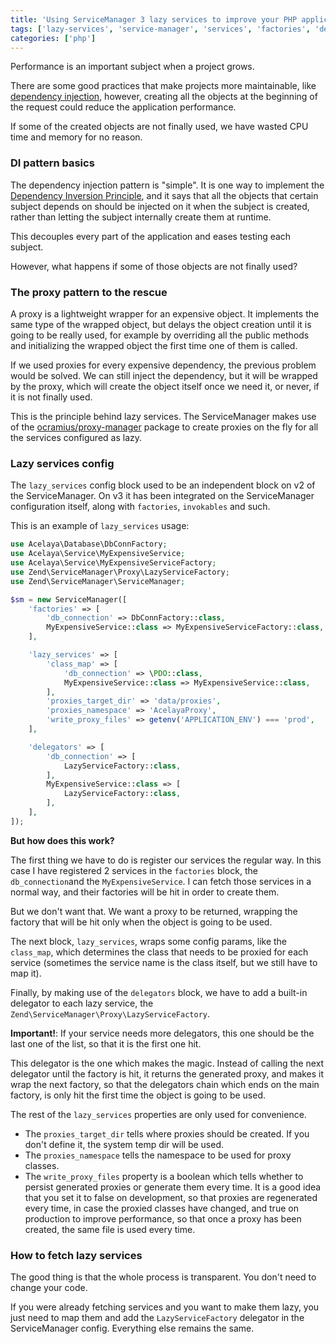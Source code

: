 ```yaml
---
title: 'Using ServiceManager 3 lazy services to improve your PHP application performance'
tags: ['lazy-services', 'service-manager', 'services', 'factories', 'delegators', 'zf3', 'zf']
categories: ['php']
---
```


Performance is an important subject when a project grows.

There are some good practices that make projects more maintainable, like [dependency injection](https://en.wikipedia.org/wiki/Dependency_injection), however, creating all the objects at the beginning of the request could reduce the application performance.

If some of the created objects are not finally used, we have wasted CPU time and memory for no reason.

### DI pattern basics

The dependency injection pattern is "simple". It is one way to implement the [Dependency Inversion Principle](https://en.wikipedia.org/wiki/Dependency_inversion_principle), and it says that all the objects that certain subject depends on should be injected on it when the subject is created, rather than letting the subject internally create them at runtime.

This decouples every part of the application and eases testing each subject.

However, what happens if some of those objects are not finally used?

### The proxy pattern to the rescue

A proxy is a lightweight wrapper for an expensive object. It implements the same type of the wrapped object, but delays the object creation until it is going to be really used, for example by overriding all the public methods and initializing the wrapped object the first time one of them is called.

If we used proxies for every expensive dependency, the previous problem would be solved. We can still inject the dependency, but it will be wrapped by the proxy, which will create the object itself once we need it, or never, if it is not finally used.

This is the principle behind lazy services. The ServiceManager makes use of the [ocramius/proxy-manager](https://github.com/Ocramius/ProxyManager) package to create proxies on the fly for all the services configured as lazy.

### Lazy services config

The `lazy_services` config block used to be an independent block on v2 of the ServiceManager. On v3 it has been integrated on the ServiceManager configuration itself, along with `factories`, `invokables` and such.

This is an example of `lazy_services` usage:

```php
use Acelaya\Database\DbConnFactory;
use Acelaya\Service\MyExpensiveService;
use Acelaya\Service\MyExpensiveServiceFactory;
use Zend\ServiceManager\Proxy\LazyServiceFactory;
use Zend\ServiceManager\ServiceManager;

$sm = new ServiceManager([
    'factories' => [
        'db_connection' => DbConnFactory::class,
        MyExpensiveService::class => MyExpensiveServiceFactory::class,
    ],

    'lazy_services' => [
        'class_map' => [
            'db_connection' => \PDO::class,
            MyExpensiveService::class => MyExpensiveService::class,
        ],
        'proxies_target_dir' => 'data/proxies',
        'proxies_namespace' => 'AcelayaProxy',
        'write_proxy_files' => getenv('APPLICATION_ENV') === 'prod',
    ],

    'delegators' => [
        'db_connection' => [
            LazyServiceFactory::class,
        ],
        MyExpensiveService::class => [
            LazyServiceFactory::class,
        ],
    ],
]);
```

**But how does this work?**

The first thing we have to do is register our services the regular way. In this case I have registered 2 services in the `factories` block, the `db_connection`and the `MyExpensiveService`. I can fetch those services in a normal way, and their factories will be hit in order to create them.

But we don't want that. We want a proxy to be returned, wrapping the factory that will be hit only when the object is going to be used.

The next block, `lazy_services`, wraps some config params, like the `class_map`, which determines the class that needs to be proxied for each service (sometimes the service name is the class itself, but we still have to map it).

Finally, by making use of the `delegators` block, we have to add a built-in delegator to each lazy service, the `Zend\ServiceManager\Proxy\LazyServiceFactory`.

**Important!**: If your service needs more delegators, this one should be the last one of the list, so that it is the first one hit.

This delegator is the one which makes the magic. Instead of calling the next delegator until the factory is hit, it returns the generated proxy, and makes it wrap the next factory, so that the delegators chain which ends on the main factory, is only hit the first time the object is going to be used.

The rest of the `lazy_services` properties are only used for convenience.

* The `proxies_target_dir` tells where proxies should be created. If you don't define it, the system temp dir will be used.
* The `proxies_namespace` tells the namespace to be used for proxy classes.
* The `write_proxy_files` property is a boolean which tells whether to persist generated proxies or generate them every time. It is a good idea that you set it to false on development, so that proxies are regenerated every time, in case the proxied classes have changed, and true on production to improve performance, so that once a proxy has been created, the same file is used every time.

### How to fetch lazy services

The good thing is that the whole process is transparent. You don't need to change your code.

If you were already fetching services and you want to make them lazy, you just need to map them and add the `LazyServiceFactory` delegator in the ServiceManager config. Everything else remains the same.
